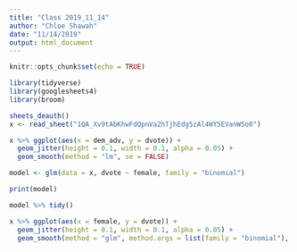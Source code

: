 ```yaml
---
title: "Class 2019_11_14"
author: "Chloe Shawah"
date: "11/14/2019"
output: html_document
---
```


```r
knitr::opts_chunk$set(echo = TRUE)

library(tidyverse)
library(googlesheets4)
library(broom)

```

```r

sheets_deauth()
x <- read_sheet("1QA_Xv9tAbKhwFdQpnVa2hTjhEdg5zAl4WY5EVanWSo0")

```

```r

x %>% ggplot(aes(x = dem_adv, y = dvote)) +
  geom_jitter(height = 0.1, width = 0.1, alpha = 0.05) +
  geom_smooth(method = "lm", se = FALSE)

model <- glm(data = x, dvote ~ female, family = "binomial")

print(model)

model %>% tidy()

x %>% ggplot(aes(x = female, y = dvote)) +
  geom_jitter(height = 0.1, width = 0.1, alpha = 0.05) +
  geom_smooth(method = "glm", method.args = list(family = "binomial"), se = FALSE)

```

